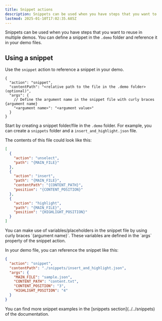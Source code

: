 ```yaml
---
title: Snippet actions
description: Snippets can be used when you have steps that you want to reuse in multiple demos.
lastmod: 2025-01-10T17:02:35.685Z
---
```



Snippets can be used when you have steps that you want to reuse in multiple demos. You can define a snippet in the `.demo` folder and reference it in your demo files.

## Using a snippet

Use the `snippet` action to reference a snippet in your demo.

```jsonc
{
  "action": "snippet",
  "contentPath": "<relative path to the file in the .demo folder> (optional)",
  "args": {
    // Define the argument name in the snippet file with curly braces {argument name}
    "<argument name>": "<argument value>"
  }
}
```

Start by creating a snippet folder/file in the `.demo` folder. For example, you can create a `snippets` folder and a `insert_and_highlight.json` file.

The contents of this file could look like this:

```json
[
  {
    "action": "unselect",
    "path": "{MAIN_FILE}"
  },
  {
    "action": "insert",
    "path": "{MAIN_FILE}",
    "contentPath": "{CONTENT_PATH}",
    "position": "{CONTENT_POSITION}"
  },
  {
    "action": "highlight",
    "path": "{MAIN_FILE}",
    "position": "{HIGHLIGHT_POSITION}"
  }
]
```

<Aside type="tip">
You can make use of variables/placeholders in the snippet file by using curly braces `{argument name}`. These variables are defined in the `args` property of the snippet action.
</Aside>

In your demo file, you can reference the snippet like this:

```json
{
  "action": "snippet",
  "contentPath": "./snippets/insert_and_highlight.json",
  "args": {
    "MAIN_FILE": "sample.json",
    "CONTENT_PATH": "content.txt",
    "CONTENT_POSITION": "3",
    "HIGHLIGHT_POSITION": "4"
  }
}
```

<Aside>
You can find more snippet examples in the [snippets section](../../snippets) of the documentation.
</Aside>